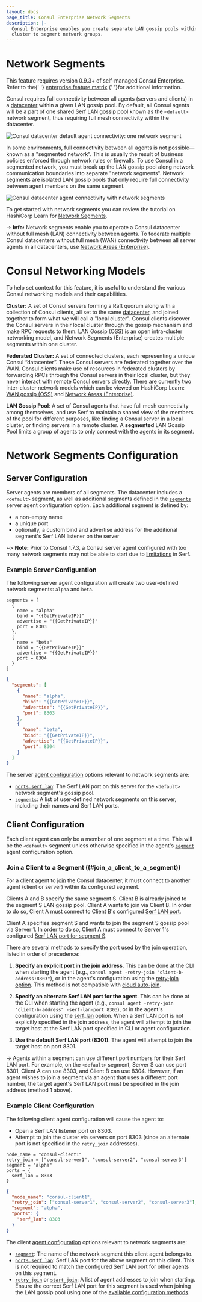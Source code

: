 ```yaml
---
layout: docs
page_title: Consul Enterprise Network Segments
description: |-
  Consul Enterprise enables you create separate LAN gossip pools within one
  cluster to segment network groups.
---
```


# Network Segments

<EnterpriseAlert>
  This feature requires version 0.9.3+ of
  self-managed Consul Enterprise.
  Refer to the{' '}
  <a href="/docs/enterprise#consul-enterprise-feature-availability">enterprise feature matrix</a>
  {' '}for additional information.
</EnterpriseAlert>

Consul requires full connectivity between all agents (servers and clients) in a
[datacenter](/docs/agent/config/cli-flags#_datacenter) within a given
LAN gossip pool. By default, all Consul agents will be a part of one shared Serf LAN
gossip pool known as the `<default>` network segment, thus requiring full mesh
connectivity within the datacenter.

![Consul datacenter default agent connectivity: one network segment](/img/network-segments/consul-network-segments-single.png)

In some environments, full connectivity between all agents is not possible—known as a
"segmented network". This is usually the result of business policies enforced through
network rules or firewalls. To use Consul in a segmented network, you must break up
the LAN gossip pool along network communication boundaries into separate "network
segments". Network segments are isolated LAN gossip pools that only require full
connectivity between agent members on the same segment.

![Consul datacenter agent connectivity with network segments](/img/network-segments/consul-network-segments-multiple.png)

To get started with network segments you can review the tutorial on HashiCorp
Learn for [Network Segments](/consul/tutorials/datacenter-operations/network-partition-datacenters?utm_source=docs).

-> **Info:** Network segments enable you to operate a Consul datacenter without full
mesh (LAN) connectivity between agents. To federate multiple Consul datacenters
without full mesh (WAN) connectivity between all server agents in all datacenters,
use [Network Areas (Enterprise)](/docs/enterprise/federation).

# Consul Networking Models

To help set context for this feature, it is useful to understand the various
Consul networking models and their capabilities.

**Cluster:** A set of Consul servers forming a Raft quorum along with a
collection of Consul clients, all set to the same
[datacenter](/docs/agent/config/cli-flags#_datacenter), and joined together to form
what we will call a "local cluster". Consul clients discover the Consul servers
in their local cluster through the gossip mechanism and make RPC requests to
them. LAN Gossip (OSS) is an open intra-cluster networking model, and Network
Segments (Enterprise) creates multiple segments within one cluster.

**Federated Cluster:** A set of connected clusters, each representing a unique Consul “datacenter”. These Consul servers are federated together
over the WAN. Consul clients make use of resources in federated clusters by
forwarding RPCs through the Consul servers in their local cluster, but they
never interact with remote Consul servers directly. There are currently two
inter-cluster network models which can be viewed on HashiCorp Learn:
[WAN gossip (OSS)](/consul/tutorials/networking/federation-gossip-wan?utm_source=docs)
and [Network Areas (Enterprise)](/consul/tutorials/datacenter-operations/federation-network-areas?utm_source=docs).

**LAN Gossip Pool**: A set of Consul agents that have full mesh connectivity
among themselves, and use Serf to maintain a shared view of the members of the
pool for different purposes, like finding a Consul server in a local cluster,
or finding servers in a remote cluster. A **segmented** LAN Gossip Pool limits a
group of agents to only connect with the agents in its segment.

# Network Segments Configuration

## Server Configuration

Server agents are members of all segments. The datacenter includes a `<default>`
segment, as well as additional segments defined in the
[`segments`](/docs/agent/config/config-files#segments) server agent configuration option.
Each additional segment is defined by:

- a non-empty name
- a unique port
- optionally, a custom bind and advertise address for the additional segment's
  Serf LAN listener on the server

~> **Note:** Prior to Consul 1.7.3, a Consul server agent configured with too
many network segments may not be able to start due to [limitations](/consul/tutorials/datacenter-operations/network-partition-datacenters?utm_source=docs#network-segments-limitations)
in Serf.

### Example Server Configuration

The following server agent configuration will create two user-defined network
segments: `alpha` and `beta`.

<CodeTabs heading="Example network segments configuration for server agents">

```hcl
segments = [
  {
    name = "alpha"
    bind = "{{GetPrivateIP}}"
    advertise = "{{GetPrivateIP}}"
    port = 8303
  },
  {
    name = "beta"
    bind = "{{GetPrivateIP}}"
    advertise = "{{GetPrivateIP}}"
    port = 8304
  }
]
```

```json
{
  "segments": [
    {
      "name": "alpha",
      "bind": "{{GetPrivateIP}}",
      "advertise": "{{GetPrivateIP}}",
      "port": 8303
    },
    {
      "name": "beta",
      "bind": "{{GetPrivateIP}}",
      "advertise": "{{GetPrivateIP}}",
      "port": 8304
    }
  ]
}
```

</CodeTabs>

The server [agent configuration](/docs/agent/config/config-files) options relevant to network
segments are:

- [`ports.serf_lan`](/docs/agent/config/config-files#serf_lan_port): The Serf LAN port on this server
  for the `<default>` network segment's gossip pool.
- [`segments`](/docs/agent/config/config-files#segments): A list of user-defined network segments
  on this server, including their names and Serf LAN ports.

## Client Configuration

Each client agent can only be a member of one segment at a time. This will be the
`<default>` segment unless otherwise specified in the agent's
[`segment`](/docs/agent/config/cli-flags#_segment) agent configuration option.

### Join a Client to a Segment ((#join_a_client_to_a_segment))

For a client agent to [join](/commands/join) the Consul
datacenter, it must connect to another agent (client or server) within its
configured segment.

<Tabs>
<Tab heading="Join via another client">

Clients A and B specify the same segment S. Client B is already joined to the segment S
LAN gossip pool. Client A wants to join via Client B. In order to do so, Client A
must connect to Client B's configured [Serf LAN port](/docs/agent/config/config-files#serf_lan_port).

</Tab>
<Tab heading="Join via a server">

Client A specifies segment S and wants to join the segment S gossip pool via Server 1.
In order to do so, Client A must connect to Server 1's configured [Serf LAN port
for segment S](/docs/agent/config/config-files#segment_port).

</Tab>
</Tabs>

There are several methods to specify the port used by the join operation, listed in order
of precedence:

1. **Specify an explicit port in the join address**. This can be done at the CLI when starting
   the agent (e.g., `consul agent -retry-join "client-b-address:8303"`), or in the agent's
   configuration using the [retry-join option](/docs/agent/config/config-files#retry_join). This method
   is not compatible with [cloud auto-join](/docs/install/cloud-auto-join#auto-join-with-network-segments).

2. **Specify an alternate Serf LAN port for the agent**. This can be done at the CLI when starting
   the agent (e.g., `consul agent -retry-join "client-b-address" -serf-lan-port 8303`), or in
   the agent's configuration using the [serf_lan](/docs/agent/config/config-files#serf_lan_port) option.
   When a Serf LAN port is not explicitly specified in the join address, the agent will attempt to
   join the target host at the Serf LAN port specified in CLI or agent configuration.

3. **Use the default Serf LAN port (8301)**. The agent will attempt to join the target host
   on port 8301.

-> Agents within a segment can use different port numbers for their Serf LAN port.
For example, on the `<default>` segment, Server S can use port 8301, Client A
can use 8303, and Client B can use 8304. However, if an agent wishes to join a
segment via an agent that uses a different port number, the target agent's Serf LAN
port must be specified in the join address (method 1 above).

### Example Client Configuration

The following client agent configuration will cause the agent to:

- Open a Serf LAN listener port on 8303.
- Attempt to join the cluster via servers on port 8303 (since an alternate port is not
  specified in the `retry_join` addresses).

<CodeTabs heading="Example network segment configuration for client agents">

```hcl
node_name = "consul-client1"
retry_join = ["consul-server1", "consul-server2", "consul-server3"]
segment = "alpha"
ports = {
  serf_lan = 8303
}
```

```json
{
  "node_name": "consul-client1",
  "retry_join": ["consul-server1", "consul-server2", "consul-server3"],
  "segment": "alpha",
  "ports": {
    "serf_lan": 8303
  }
}
```

</CodeTabs>

The client [agent configuration](/docs/agent/config/config-files) options relevant to network
segments are:

- [`segment`](/docs/agent/config/config-files#segment-2): The name of the network segment this
  client agent belongs to.
- [`ports.serf_lan`](/docs/agent/config/config-files#serf_lan_port):
  Serf LAN port for the above segment on this client. This is not required
  to match the configured Serf LAN port for other agents on this segment.
- [`retry_join`](/docs/agent/config/config-files#retry_join) or
  [`start_join`](/docs/agent/config/config-files#start_join): A list of agent addresses to join
  when starting. Ensure the correct Serf LAN port for this segment is used when joining
  the LAN gossip pool using one of the [available configuration methods](#join_a_client_to_a_segment).
